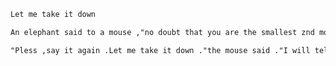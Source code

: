 ```txt  title="static-dir-list/static/boy/work_ansi.txt"
Let me take it down

An elephant said to a mouse ,"no doubt that you are the smallest znd most useless thing that Ihave e ver seen ."

"Pless ,say it again .Let me take it down ."the mouse said ."I will tell a flea what I know.
```